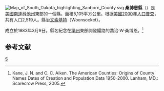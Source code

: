 {{noteTA
|T=zh-hans:桑博恩县 (南达科他州);zh-hk:桑博恩縣 (南達科他州);zh-tw:桑博恩郡 (南達科他州);
}}
[[File:Map_of_South_Dakota_highlighting_Sanborn_County.svg|right]]
'''桑博恩縣'''（{{lang-en|Sanborn County}}）是[[美國|美國]][[南達科他州|南達科他州]]東部的一個縣。面積5,105平方公里。根据[[美國2000年人口普查|美國2000年人口普查]]，共有人口2,519人。縣治[[文索基特_(南達科他州)|文索基特]]（Woonsocket）。

成立於1883年3月9日。縣名紀念在[[達科他準州|準州]]東部開發鐵路的喬治·W·桑博恩。<ref>Kane, J. N. and C. C. Aiken. The American Counties: Origins of County Names Dates of Creation and Population Data 1950-2000. Lanham, MD.: Scarecrow Press, 2005.</ref>

==参考文献==
<div class="references-small">
<references />
</div>
[[Category:南達科他州行政區劃|S]]